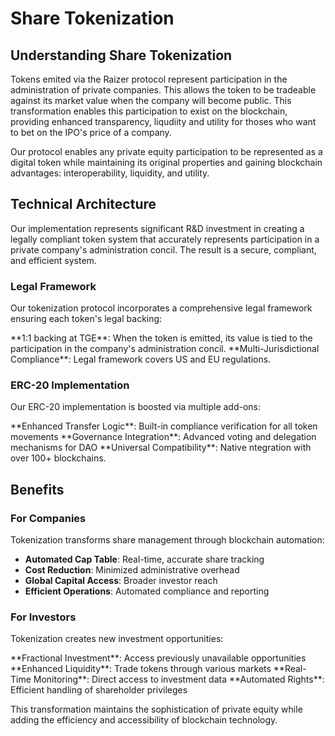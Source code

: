 
# Share Tokenization

## Understanding Share Tokenization

Tokens emited via the Raizer protocol represent participation in the administration of private companies. This allows the token to be tradeable against its market value when the company will become public. This transformation enables this participation to exist on the blockchain, providing enhanced transparency, liqudiity and utility for thoses who want to bet on the IPO's price of a company.

Our protocol enables any private equity participation to be represented as a digital token while maintaining its original properties and gaining blockchain advantages: interoperability, liquidity, and utility.


## Technical Architecture

Our implementation represents significant R&D investment in creating a legally compliant token system that accurately represents participation in a private company's administration concil. The result is a secure, compliant, and efficient system.

### Legal Framework
Our tokenization protocol incorporates a comprehensive legal framework ensuring each token's legal backing:

<div className="mt-6">
<Feature icon={Shield}>**1:1 backing at TGE**: When the token is emitted, its value is tied to the participation in the company's administration concil.</Feature>
<Feature icon={Users}>**Multi-Jurisdictional Compliance**: Legal framework covers US and EU regulations.</Feature>
</div>

### ERC-20 Implementation
Our ERC-20 implementation is boosted via multiple add-ons: 

<div className="mt-6">
<Feature icon={Shield}>**Enhanced Transfer Logic**: Built-in compliance verification for all token movements</Feature>
<Feature icon={Users}>**Governance Integration**: Advanced voting and delegation mechanisms for DAO </Feature>
<Feature icon={Network}>**Universal Compatibility**: Native ntegration with over 100+ blockchains. </Feature>
</div>

<Highlight 
  type="success"
  title="Security and Innovation"
  description="Our implementation combines advanced security measures with innovative features to ensure reliable operation."
/>

## Benefits

### For Companies

Tokenization transforms share management through blockchain automation:

- **Automated Cap Table**: Real-time, accurate share tracking
- **Cost Reduction**: Minimized administrative overhead
- **Global Capital Access**: Broader investor reach
- **Efficient Operations**: Automated compliance and reporting

### For Investors

Tokenization creates new investment opportunities:

<div className="mt-6">
<Feature icon={DollarSign}>**Fractional Investment**: Access previously unavailable opportunities</Feature>
<Feature icon={Clock}>**Enhanced Liquidity**: Trade tokens through various markets</Feature>
<Feature icon={Eye}>**Real-Time Monitoring**: Direct access to investment data</Feature>
<Feature icon={Vote}>**Automated Rights**: Efficient handling of shareholder privileges</Feature>
</div>

<Highlight 
  type="attention"
  title="True Digital Ownership"
  description="Blockchain enables legitimate fractional ownership - a feature impossible in traditional finance."
/>

This transformation maintains the sophistication of private equity while adding the efficiency and accessibility of blockchain technology. 